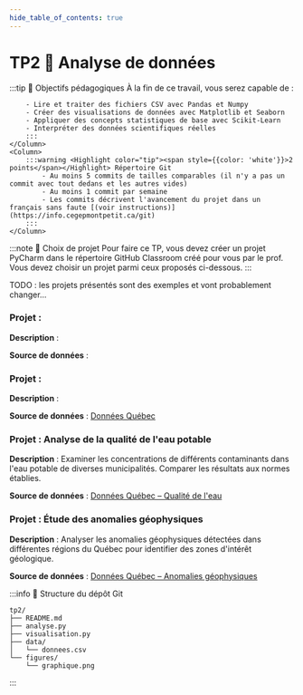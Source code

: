 ```yaml
---
hide_table_of_contents: true
---
```


# TP2 🧮 Analyse de données

<Row>
    <Column>
        :::tip 🎯 Objectifs pédagogiques
        À la fin de ce travail, vous serez capable de :

        - Lire et traiter des fichiers CSV avec Pandas et Numpy
        - Créer des visualisations de données avec Matplotlib et Seaborn
        - Appliquer des concepts statistiques de base avec Scikit-Learn
        - Interpréter des données scientifiques réelles
        :::
    </Column>
    <Column>
        :::warning <Highlight color="tip"><span style={{color: 'white'}}>2 points</span></Highlight> Répertoire Git
            - Au moins 5 commits de tailles comparables (il n'y a pas un commit avec tout dedans et les autres vides)
            - Au moins 1 commit par semaine
            - Les commits décrivent l'avancement du projet dans un français sans faute [(voir instructions)](https://info.cegepmontpetit.ca/git)
        :::
    </Column>
</Row>

:::note 📝 Choix de projet
    Pour faire ce TP, vous devez créer un projet PyCharm dans le répertoire GitHub Classroom créé pour vous par le prof.\
    Vous devez choisir un projet parmi ceux proposés ci-dessous.
:::

TODO : les projets présentés sont des exemples et vont probablement changer...

<Tabs>

<TabItem value="Bioinformatique" label="Bioinformatique">

### Projet :

**Description** :

**Source de données** :

</TabItem>

<TabItem value="Physique" label="Physique">

### Projet :

**Description** :

**Source de données** : [Données Québec](https://www.donneesquebec.ca/recherche/dataset?groups=environnement-ressources-naturelles-energie&q=&sort=metadata_created+desc&extras_organisation_principale=)

</TabItem>

<TabItem value="Chimie" label="Chimie">

### Projet : Analyse de la qualité de l'eau potable

**Description** : Examiner les concentrations de différents contaminants dans l'eau potable de diverses municipalités. Comparer les résultats aux normes établies.

**Source de données** : [Données Québec – Qualité de l'eau](https://www.donneesquebec.ca/recherche/dataset?q=qualit%C3%A9+de+l%27eau)

</TabItem>

<TabItem value="Géologie" label="Géologie">

### Projet : Étude des anomalies géophysiques

**Description** : Analyser les anomalies géophysiques détectées dans différentes régions du Québec pour identifier des zones d'intérêt géologique.

**Source de données** : [Données Québec – Anomalies géophysiques](https://www.donneesquebec.ca/recherche/dataset?q=anomalies+g%C3%A9ophysiques)

</TabItem>

</Tabs>

:::info 📂 Structure du dépôt Git

```
tp2/
├── README.md
├── analyse.py
├── visualisation.py
├── data/
│   └── donnees.csv
└── figures/
    └── graphique.png
```
:::
